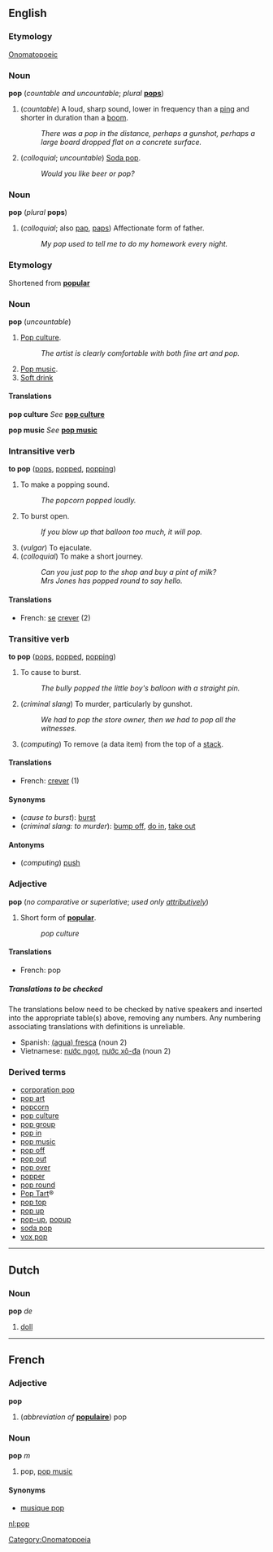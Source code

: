 ==English==
===Etymology===
[[Onomatopoeic]]

===Noun===
'''pop''' (''countable and uncountable''; ''plural'' '''[[pops]]''')

#(''countable'') A loud, sharp sound, lower in frequency than a [[ping]] and shorter in duration than a [[boom]].
#:''There was a pop in the distance, perhaps a gunshot, perhaps a large board dropped flat on a concrete surface.''
#(''colloquial''; ''uncountable'') [[Soda pop]].
#: ''Would you like beer or pop?''

<!--separate etymology required here-->
===Noun===
'''pop''' (''plural'' '''pops''')

# (''colloquial''; also [[pap]], [[paps]]) Affectionate form of father.
#: ''My pop used to tell me to do my homework every night.''

===Etymology===
Shortened from '''[[popular]]'''

===Noun===
'''pop''' (''uncountable'')

#[[Pop culture]].
#: ''The artist is clearly comfortable with both fine art and pop.''
#[[Pop music]].
#[[Soft drink]]

====Translations====
'''pop culture'''
''See'' '''[[pop culture]]'''

'''pop music'''
''See'' '''[[pop music]]'''

===Intransitive verb===
'''to pop''' ([[pops]], [[popped]], [[popping]])

#To make a popping sound.
#:''The popcorn popped loudly.''
#To burst open.
#:''If you blow up that balloon too much, it will pop.''
#(''vulgar'') To ejaculate.
#(''colloquial'') To make a short journey.
#:''Can you just pop to the shop and buy a pint of milk?''
#:''Mrs Jones has popped round to say hello.''

====Translations====
*French: [[se]] [[crever]] (2)
===Transitive verb===
'''to pop''' ([[pops]], [[popped]], [[popping]])

#To cause to burst.
#:''The bully popped the little boy's balloon with a straight pin.''
#(''criminal slang'') To murder, particularly by gunshot.
#:''We had to pop the store owner, then we had to pop all the witnesses.''
#(''computing'') To remove (a data item) from the top of a [[stack]].

====Translations====
*French: [[crever]] (1)
====Synonyms====
*(''cause to burst''): [[burst]]
*(''criminal slang: to murder''): [[bump off]], [[do in]], [[take out]]

====Antonyms====
*(''computing'') [[push]]

===Adjective===
'''pop''' (''no comparative or superlative''; ''used only [[attributively]]'')

#Short form of '''[[popular]]'''.
#:''pop culture''

<!--moved to note after respelling of word
====Usage note====
Generally, ''pop'' is used attributively, as in [[pop culture]] or [[pop music]].  One would not generally say something like ''that music is very pop'', but might say ''What do you expect?  It's just pop.''.
-->
====Translations====
*French: pop

=====Translations to be checked=====
<!--Remove this section once all of the translations below have been moved into the tables above.-->
{{checktrans}}
The translations below need to be checked by native speakers and inserted into the appropriate table(s) above, removing any numbers.  Any numbering associating translations with definitions is unreliable.

*Spanish: [[fresca|(agua) fresca]] (noun 2)
*Vietnamese: [[nước ngọt]], [[nước xô-đa]] (noun 2)

===Derived terms===
*[[corporation pop]]
*[[pop art]]
*[[popcorn]]
*[[pop culture]]
*[[pop group]]
*[[pop in]]
*[[pop music]]
*[[pop off]]
*[[pop out]]
*[[pop over]]
*[[popper]]
*[[pop round]]
*[[Pop Tart]]&reg;
*[[pop top]]
*[[pop up]]
*[[pop-up]], [[popup]]
*[[soda pop]]
*[[vox pop]]

----
==Dutch==
===Noun===
'''pop''' ''de''

#[[doll]]

----
==French==
===Adjective===
'''pop'''

#(''abbreviation of'' '''[[populaire]]''') pop

===Noun===
'''pop''' ''m''

#pop, [[pop music]]

====Synonyms====
*[[musique pop]]

[[nl:pop]]
[[Category:Onomatopoeia]]